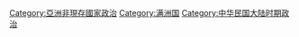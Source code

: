 [[Category:亞洲非現存國家政治‎|Category:亞洲非現存國家政治‎]]
[[Category:满洲国|Category:满洲国]]
[[Category:中华民国大陆时期政治|Category:中华民国大陆时期政治]]